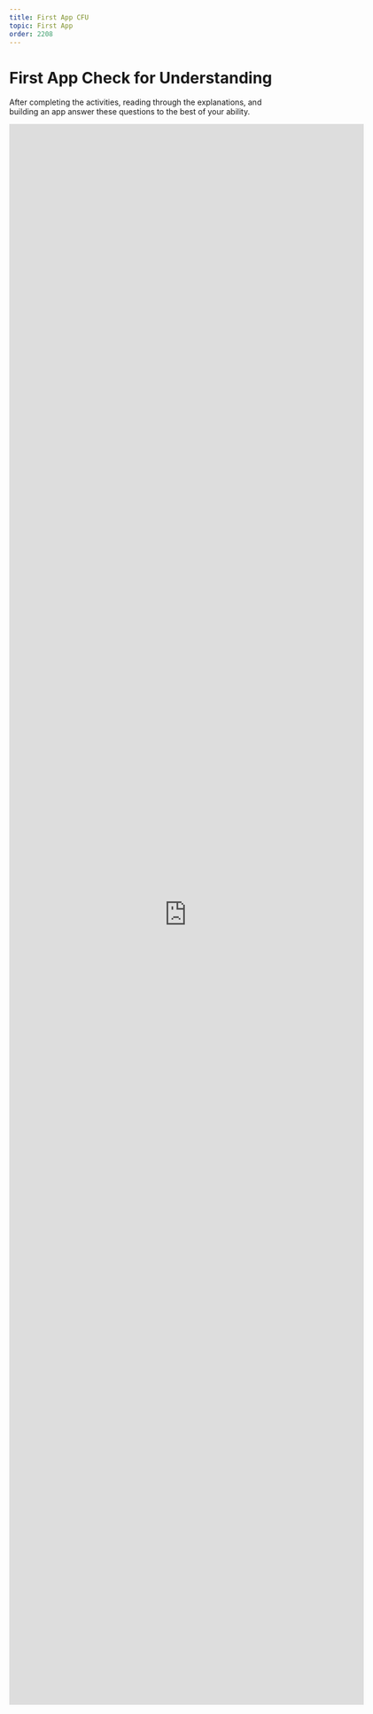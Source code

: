 ```yaml
---
title: First App CFU
topic: First App
order: 2208
---
```


# First App Check for Understanding

After completing the activities, reading through the explanations, and building an app answer these questions to the best of your ability.

<iframe src="https://docs.google.com/forms/d/e/1FAIpQLSdSQBr7M1UleJNaXl-17_q-UsVrXD-ajwZk0gSuCrqlWvMwag/viewform?embedded=true" width="640" height="2851" frameborder="0" marginheight="0" marginwidth="0">Loading…</iframe>